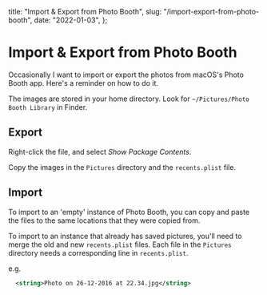   title: "Import & Export from Photo Booth",
  slug: "/import-export-from-photo-booth",
  date: "2022-01-03",
};

# Import & Export from Photo Booth

Occasionally I want to import or export the photos from macOS's Photo Booth app. Here's a reminder on how to do it.

The images are stored in your home directory. Look for `~/Pictures/Photo Booth Library` in Finder.

## Export

Right-click the file, and select _Show Package Contents_.

Copy the images in the `Pictures` directory and the `recents.plist` file.

## Import

To import to an 'empty' instance of Photo Booth, you can copy and paste the files to the same locations that they were copied from.

To import to an instance that already has saved pictures, you'll need to merge the old and new `recents.plist` files. Each file in the `Pictures` directory needs a corresponding line in `recents.plist`.

e.g.

```xml
  <string>Photo on 26-12-2016 at 22.34.jpg</string>
```
